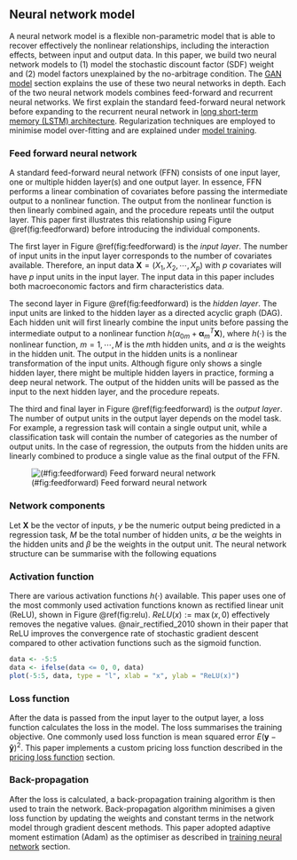 ## Neural network model {#nn_model}

A neural network model is a flexible non-parametric
model that is able to recover effectively the nonlinear
relationships, including the interaction effects, between
input and output data.
In this paper, we build two neural network models to (1) model
the stochastic discount factor (SDF) weight and (2) model
factors unexplained by the no-arbitrage condition. The [GAN
model](#gan_model) section explains the use of these two
neural networks in depth.
Each of the two neural network models combines feed-forward
and recurrent neural networks. We first explain the
standard feed-forward
neural network before expanding to the recurrent neural network
in [long short-term memory (LSTM)
architecture](#LSTM_model). Regularization techniques are
employed to minimise model over-fitting and are explained
under [model training](#model_training). 

### Feed forward neural network

A standard feed-forward neural network (FFN) consists of one input
layer, one or multiple hidden layer(s) and one output layer.
In essence, FFN performs a linear combination of covariates
before passing the intermediate output to a nonlinear function.
The output from the nonlinear function is then linearly
combined again, and the procedure repeats until the output
layer. This paper first illustrates this relationship using
Figure \@ref(fig:feedforward) before introducing the
individual components.

The first layer in Figure \@ref(fig:feedforward) is
the *input layer*. The number of input units in the input
layer corresponds to the number of covariates available.
Therefore, an input data $\mathbf{X} = (X_1, X_2, \cdots, X_p)$
with $p$ covariates will have $p$ input units in the input
layer. The input data in this paper includes 
both macroeconomic factors and firm characteristics data.

The second layer in Figure \@ref(fig:feedforward) is the
*hidden layer*. The input units are linked to the hidden
layer as a directed acyclic graph (DAG). Each hidden unit
will first linearly combine the input units before
passing the intermediate output to a nonlinear function 
$h(\alpha_{0m} + \mathbf{\alpha}^T_m\mathbf{X})$,
where $h(\cdot)$ is the nonlinear function, $m = 1,
\cdots, M$ is the $m$th hidden units, and $\alpha$ is the
weights in the hidden unit.
The output in the hidden units is a nonlinear
transformation of the input units.
Although figure only shows a single hidden layer,
there might be multiple hidden layers in practice, forming a
deep neural network. The output of the hidden units will be
passed as the input to the next hidden layer, and the
procedure repeats.

The third and final layer in Figure \@ref(fig:feedforward)
is the *output layer*. The number of output units in the
output layer depends on the model task. For example, a
regression task will contain a single output unit, while a
classification task will contain the number of categories as
the number of output units. In the case of regression, the
outputs from the hidden units are linearly combined to
produce a single value as the final output of the FFN.

![(#fig:feedforward) Feed forward neural network](./src/feedforward)

### Network components

Let $\mathbf{X}$ be the vector of inputs, $y$ be the numeric
output being predicted in a regression task, $M$ be the
total number of hidden units, $\alpha$ be the weights in the
hidden units and $\beta$ be the weights in the output unit.
The neural network structure can be summarise with the
following equations

\begin{align*}
    Z_m &= h(\alpha_{0m} + \mathbf{\alpha}^T_m\mathbf{X}), ~m
    = 1, \cdots, M\\
    \mathbf{Z} &= (Z_1, Z_2, \cdots, Z_m)\\
    y &= \beta_{0} + \mathbf{\beta}^T \mathbf{Z}.
\end{align*}

### Activation function

There are various activation functions $h(\cdot)$
available. This paper uses one of the most commonly
used activation functions known as rectified linear unit
(ReLU), shown in Figure \@ref(fig:relu). $ReLU(x) := \max(x,
0)$ effectively removes the negative values.
@nair_rectified_2010 shown in their paper that ReLU
improves the convergence rate of stochastic gradient descent
compared to other activation functions such as the sigmoid
function.

```r
data <- -5:5
data <- ifelse(data <= 0, 0, data)
plot(-5:5, data, type = "l", xlab = "x", ylab = "ReLU(x)")
```

### Loss function

After the data is passed from the input layer to the output
layer, a loss function calculates the loss in the model. The
loss summarises the training objective.
One commonly used loss function is
mean squared error $E(\mathbf{y} - \mathbf{\hat{y}})^2$.
This paper implements a custom pricing loss
function described in the [pricing loss
function](#loss_function) section.

### Back-propagation

After the loss is calculated, a back-propagation training
algorithm is then used to train the network.
Back-propagation algorithm minimises a given loss function
by updating the weights and constant terms in the network model
through gradient descent methods. This paper adopted
adaptive moment estimation (Adam) as the optimiser as
described in [training neural network](#adam) section.
